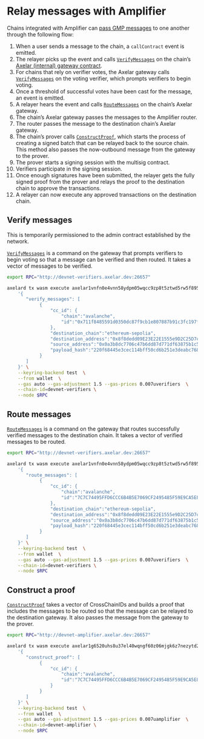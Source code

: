# Relay messages with Amplifier


Chains integrated with Amplifier can [pass GMP messages](https://docs.axelar.dev/dev/general-message-passing/overview) to one another through the following flow:

1. When a user sends a message to the chain, a `callContract` event is emitted.
1. The relayer picks up the event and calls [`VerifyMessages`](https://github.com/axelarnetwork/axelar-amplifier/blob/f76dc8a775b8bb529cf50147bab9259d1ec7f784/packages/gateway-api/src/msg.rs#L9) on the chain’s [Axelar (internal) gateway contract](https://github.com/axelarnetwork/axelar-amplifier/blob/main/doc/src/contracts/gateway.md).
1. For chains that rely on verifier votes, the Axelar gateway calls [`VerifyMessages`](https://github.com/axelarnetwork/axelar-amplifier/blob/f76dc8a775b8bb529cf50147bab9259d1ec7f784/packages/gateway-api/src/msg.rs#L9) on the voting verifier, which prompts verifiers to begin voting.
1. Once a threshold of successful votes have been cast for the message, an event is emitted.
1. A relayer hears the event and calls [`RouteMessages`](https://github.com/axelarnetwork/axelar-amplifier/blob/f76dc8a775b8bb529cf50147bab9259d1ec7f784/packages/gateway-api/src/msg.rs#L14) on the chain’s Axelar gateway.
1. The chain’s Axelar gateway passes the messages to the Amplifier router.
1. The router passes the message to the destination chain’s Axelar gateway.
1. The chain’s prover calls [`ConstructProof`](https://github.com/axelarnetwork/axelar-amplifier/blob/f76dc8a775b8bb529cf50147bab9259d1ec7f784/contracts/multisig-prover/src/msg.rs#L61), which starts the process of creating a signed batch that can be relayed back to the source chain. This method also passes the now-outbound message from the gateway to the prover.
1. The prover starts a signing session with the multisig contract.
1. Verifiers participate in the signing session.
1. Once enough signatures have been submitted, the relayer gets the fully signed proof from the prover and relays the proof to the destination chain to approve the transactions.
1. A relayer can now execute any approved transactions on the destination chain.

## Verify messages

<Callout>
This is temporarily permissioned to the admin contract established by the network.
</Callout>

[`VerifyMessages`](https://github.com/axelarnetwork/axelar-amplifier/blob/f76dc8a775b8bb529cf50147bab9259d1ec7f784/packages/gateway-api/src/msg.rs#L9) is a command on the gateway that prompts verifiers to begin voting so that a message can be verified and then routed. It takes a vector of messages to be verified.

```bash
export RPC="http://devnet-verifiers.axelar.dev:26657"
```

```bash
axelard tx wasm execute axelar1vnfn0e4vnn58ydpm05wqcc9zp8t5ztwd5rw5f895lykqaezmuccqujmwl2 \
    '{
       "verify_messages": [
            {
                "cc_id": {
                    "chain":"avalanche",
                    "id":"0x711f8485591d0350dc87f9cb1e807887b91c3fc197f15b95e692a5170146113f-0"
                },
                "destination_chain":"ethereum-sepolia",
                "destination_address":"0x8f8dedd09E23E22E1555e9D2C25D7c7332291919",
                "source_address":"0x0a3b8dc7706c47b6dd87d771df63875b1c5cd867",
                "payload_hash":"220f68445e3cec114bff50cd6b251e3deabc7684b10280c2116b20bcc6795a96"
            }
       ]
    }' \
    --keyring-backend test  \
    --from wallet  \
    --gas auto --gas-adjustment 1.5 --gas-prices 0.007uverifiers  \
    --chain-id=devnet-verifiers \
    --node $RPC
```

## Route messages

[`RouteMessages`](https://github.com/axelarnetwork/axelar-amplifier/blob/f76dc8a775b8bb529cf50147bab9259d1ec7f784/packages/gateway-api/src/msg.rs#L14) is a command on the gateway that routes successfully verified messages to the destination chain. It takes a vector of verified messages to be routed.

```bash
export RPC="http://devnet-verifiers.axelar.dev:26657"
```

```bash
axelard tx wasm execute axelar1vnfn0e4vnn58ydpm05wqcc9zp8t5ztwd5rw5f895lykqaezmuccqujmwl2 \
    '{
       "route_messages": [
            {
                "cc_id": {
                    "chain":"avalanche",
                    "id":"7C7C74495FFD6CCC6B4B5E7069CF2495485F59E9CA5E8222DA486CE08DADC7E8-0"
                },
                "destination_chain":"ethereum-sepolia",
                "destination_address":"0x8f8dedd09E23E22E1555e9D2C25D7c7332291919",
                "source_address":"0x0a3b8dc7706c47b6dd87d771df63875b1c5cd867",
                "payload_hash":"220f68445e3cec114bff50cd6b251e3deabc7684b10280c2116b20bcc6795a96"
            }
       ]
    }' \
    --keyring-backend test  \
    --from wallet  \
    --gas auto --gas-adjustment 1.5 --gas-prices 0.007uverifiers  \
    --chain-id=devnet-verifiers \
    --node $RPC
```

## Construct a proof

[`ConstructProof`](https://github.com/axelarnetwork/axelar-amplifier/blob/f76dc8a775b8bb529cf50147bab9259d1ec7f784/contracts/multisig-prover/src/msg.rs#L61) takes a vector of CrossChainIDs and builds a proof that includes the messages to be routed so that the message can be relayed to the destination gateway. It also passes the message from the gateway to the prover.

```bash
export RPC="http://devnet-amplifier.axelar.dev:26657"
```

```bash
axelard tx wasm execute axelar1g6520uhs8u37el40wqngf60z06mjgk6z7nezytd2mxrmh7yesnmsyc0zjw \
    '{
       "construct_proof": [
            {
                "cc_id": {
                    "chain":"avalanche",
                    "id":"7C7C74495FFD6CCC6B4B5E7069CF2495485F59E9CA5E8222DA486CE08DADC7E8-0"
                }
            }
       ]
    }' \
    --keyring-backend test  \
    --from wallet  \
    --gas auto --gas-adjustment 1.5 --gas-prices 0.007uamplifier  \
    --chain-id=devnet-amplifier \
    --node $RPC
```